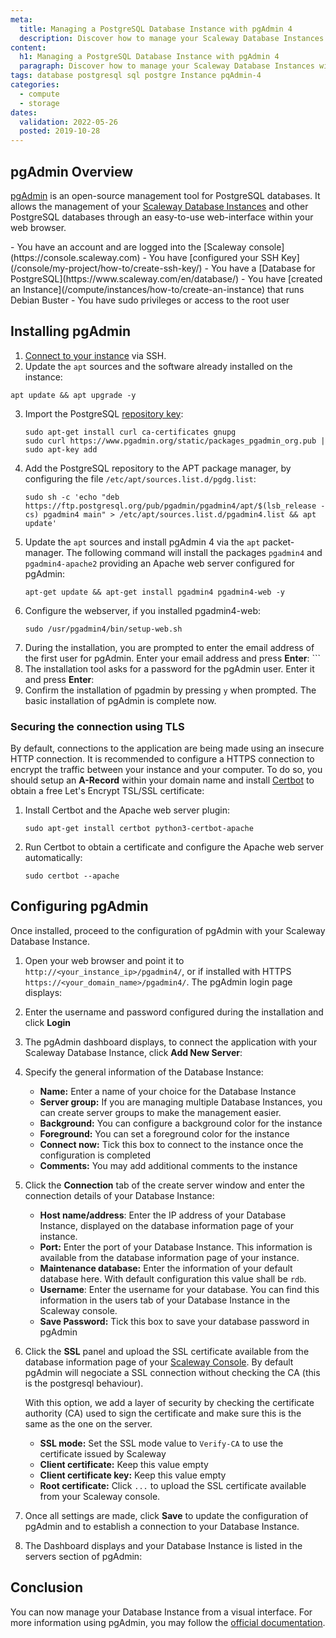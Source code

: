 ```yaml
---
meta:
  title: Managing a PostgreSQL Database Instance with pgAdmin 4
  description: Discover how to manage your Scaleway Database Instances with pgAdmin 4 from an easy-to-use web interface
content:
  h1: Managing a PostgreSQL Database Instance with pgAdmin 4
  paragraph: Discover how to manage your Scaleway Database Instances with pgAdmin 4 from an easy-to-use web interface
tags: database postgresql sql postgre Instance pqAdmin-4
categories:
  - compute
  - storage
dates:
  validation: 2022-05-26
  posted: 2019-10-28
---
```


## pgAdmin Overview

[pgAdmin](https://www.pgadmin.org/) is an open-source management tool for PostgreSQL databases. It allows the management of your [Scaleway Database Instances](https://www.scaleway.com/en/database/) and other PostgreSQL databases through an easy-to-use web-interface within your web browser.

<Message type="requirement">
  - You have an account and are logged into the [Scaleway console](https://console.scaleway.com)
  - You have [configured your SSH Key](/console/my-project/how-to/create-ssh-key/)
  - You have a [Database for PostgreSQL](https://www.scaleway.com/en/database/)
  - You have [created an Instance](/compute/instances/how-to/create-an-instance) that runs Debian Buster
  - You have sudo privileges or access to the root user
</Message>


## Installing pgAdmin

1. [Connect to your instance](/compute/instances/how-to/connect-to-instance/) via SSH.
2. Update the `apt` sources and the software already installed on the instance:
  
  ```
  apt update && apt upgrade -y
  ```
3. Import the PostgreSQL [repository key](https://www.postgresql.org/media/keys/ACCC4CF8.asc):
    ```
    sudo apt-get install curl ca-certificates gnupg
    sudo curl https://www.pgadmin.org/static/packages_pgadmin_org.pub | sudo apt-key add
    ```
4. Add the PostgreSQL repository to the APT package manager, by configuring the file `/etc/apt/sources.list.d/pgdg.list`:
    ```
    sudo sh -c 'echo "deb https://ftp.postgresql.org/pub/pgadmin/pgadmin4/apt/$(lsb_release -cs) pgadmin4 main" > /etc/apt/sources.list.d/pgadmin4.list && apt update'
    ```
5. Update the `apt` sources and install pgAdmin 4 via the `apt` packet-manager. The following command will install the packages `pgadmin4` and `pgadmin4-apache2` providing an Apache web server configured for pgAdmin:
    ```
    apt-get update && apt-get install pgadmin4 pgadmin4-web -y
    ```
6. Configure the webserver, if you installed pgadmin4-web:
    ```
    sudo /usr/pgadmin4/bin/setup-web.sh
    ```
7. During the installation, you are prompted to enter the email address of the first user for pgAdmin. Enter your email address and press **Enter**:  ```
8. The installation tool asks for a password for the pgAdmin user. Enter it and press **Enter**:
9. Confirm the installation of pgadmin by pressing `y` when prompted. The basic installation of pgAdmin is complete now.

### Securing the connection using TLS 

By default, connections to the application are being made using an insecure HTTP connection. It is recommended to configure a HTTPS connection to encrypt the traffic between your instance and your computer. To do so, you should setup an **A-Record** within your domain name and install [Certbot](https://certbot.eff.org/) to obtain a free Let's Encrypt TSL/SSL certificate:

1. Install Certbot and the Apache web server plugin:
    ```
    sudo apt-get install certbot python3-certbot-apache
    ```
2. Run Certbot to obtain a certificate and configure the Apache web server automatically:
    ```
    sudo certbot --apache
    ```

## Configuring pgAdmin

Once installed, proceed to the configuration of pgAdmin with your Scaleway Database Instance.

1. Open your web browser and point it to `http://<your_instance_ip>/pgadmin4/`, or if installed with HTTPS `https://<your_domain_name>/pgadmin4/`. The pgAdmin login page displays:
    <Lightbox src="scaleway-pgadmin_login.webp" alt="" />
2. Enter the username and password configured during the installation and click **Login**
3. The pgAdmin dashboard displays, to connect the application with your Scaleway Database Instance, click **Add New Server**:
    <Lightbox src="scaleway-pgadmin_dashboard.webp" alt="" />
4. Specify the general information of the Database Instance:
    <Lightbox src="scaleway-pgadmin_create_general.webp" alt="" />

    * **Name:** Enter a name of your choice for the Database Instance  
    * **Server group:** If you are managing multiple Database Instances, you can create server groups to make the management easier.
    * **Background:** You can configure a background color for the instance  
    * **Foreground:** You can set a foreground color for the instance  
    * **Connect now:** Tick this box to connect to the instance once the configuration is completed  
    * **Comments:** You may add additional comments to the instance
5. Click the **Connection** tab of the create server window and enter the connection details of your Database Instance:
    <Lightbox src="scaleway-pgadmin_create_connection.webp" alt="" />

   * **Host name/address**: Enter the IP address of your Database Instance, displayed on the database information page of your instance.  
   * **Port:** Enter the port of your Database Instance. This information is available from the database information page of your instance.  
   * **Maintenance database:** Enter the information of your default database here. With default configuration this value shall be `rdb`.  
   * **Username**: Enter the username for your database. You can find this information in the users tab of your Database Instance in the Scaleway console.  
   * **Save Password:** Tick this box to save your database password in pgAdmin
6. Click the **SSL** panel and upload the SSL certificate available from the database information page of your [Scaleway Console](https://console.scaleway.com/rdb/). By default pgAdmin will negociate a SSL connection without checking the CA (this is the postgresql behaviour).

    With this option, we add a layer of security by checking the certificate authority (CA) used to sign the certificate and make sure this is the same as the one on the server.
    <Lightbox src="scaleway-pgadmin_create_ssl.webp" alt="" />

    * **SSL mode:** Set the SSL mode value to `Verify-CA` to use the certificate issued by Scaleway  
    * **Client certificate:** Keep this value empty  
    * **Client certificate key:** Keep this value empty  
    * **Root certificate:** Click `...` to upload the SSL certificate available from your Scaleway console.
7. Once all settings are made, click **Save** to update the configuration of pgAdmin and to establish a connection to your Database Instance.
8. The Dashboard displays and your Database Instance is listed in the servers section of pgAdmin:
    <Lightbox src="scaleway-pgadmin_dashboard_connected.webp" alt="" />

## Conclusion

You can now manage your Database Instance from a visual interface. For more information using pgAdmin, you may follow the [official documentation](https://www.pgadmin.org/docs/pgadmin4/development/release_notes_4_16.html).
